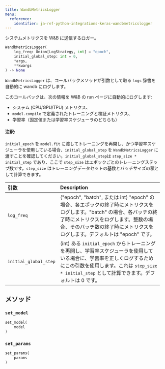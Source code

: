 ```yaml
---
title: WandbMetricsLogger
menu:
  reference:
    identifier: ja-ref-python-integrations-keras-wandbmetricslogger
---
```


<Card title="View the source code" href="https://www.github.com/wandb/wandb/tree/637bddf198525810add5804059001b1b319d6ad1/wandb/integration/keras/callbacks/metrics_logger.py#L16-L129" icon="github"/>

システムメトリクスを W&B に送信するロガー。

```python
WandbMetricsLogger(
    log_freq: Union[LogStrategy, int] = "epoch",
    initial_global_step: int = 0,
    *args,
    **kwargs
) -> None
```

`WandbMetricsLogger` は、コールバックメソッドが引数として取る `logs` 辞書を自動的に wandb にログします。

このコールバックは、次の情報を W&B の run ページに自動的にログします:

* システム (CPU/GPU/TPU) メトリクス、
* `model.compile` で定義されたトレーニングと検証メトリクス、
* 学習率（固定値または学習率スケジューラのどちらも）

#### 注釈:

`initial_epoch` を `model.fit` に渡してトレーニングを再開し、かつ学習率スケジューラを使用している場合、`initial_global_step` を `WandbMetricsLogger` に渡すことを確認してください。`initial_global_step`は `step_size * initial_step` であり、ここで `step_size` はエポックごとのトレーニングステップ数です。`step_size` はトレーニングデータセットの基数とバッチサイズの積として計算できます。

| 引数 | Description |
| :--- | :--- |
|  `log_freq` |  ("epoch", "batch", または int) "epoch" の場合、各エポックの終了時にメトリクスをログします。"batch" の場合、各バッチの終了時にメトリクスをログします。整数の場合、そのバッチ数の終了時にメトリクスをログします。デフォルトは "epoch" です。 |
|  `initial_global_step` |  (int) ある `initial_epoch` からトレーニングを再開し、学習率スケジューラを使用している場合に、学習率を正しくログするためにこの引数を使用します。これは `step_size * initial_step` として計算できます。デフォルトは 0 です。 |

## メソッド

### `set_model`

```python
set_model(
    model
)
```

### `set_params`

```python
set_params(
    params
)
```